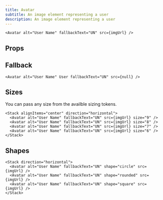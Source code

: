 ```yaml
---
title: Avatar
subtitle: An image element representing a user
description: An image element representing a user
---
```


```tsx live imgUrl="https://images.pexels.com/photos/6497114/pexels-photo-6497114.jpeg?auto=compress&cs=tinysrgb&w=128&h=128&dpr=2" name="simple avatar"
<Avatar alt="User Name" fallbackText="UN" src={imgUrl} />
```

## Props

<PropsTable sourceLink={sourceLink} types={types} />

## Fallback

```tsx live name="avatar fallback"
<Avatar alt="User Name" User fallbackText="UN" src={null} />
```

## Sizes

You can pass any size from the availble <Link href="/overview/design-concepts#design-tokens">sizing tokens</Link>.

```tsx live imgUrl="https://images.pexels.com/photos/6497114/pexels-photo-6497114.jpeg?auto=compress&cs=tinysrgb&w=128&h=128&dpr=2" name="avatar sizes"
<Stack alignItems="center" direction="horizontal">
  <Avatar alt="User Name" fallbackText="UN" src={imgUrl} size="9" />
  <Avatar alt="User Name" fallbackText="UN" src={imgUrl} size="8" />
  <Avatar alt="User Name" fallbackText="UN" src={imgUrl} size="7" />
  <Avatar alt="User Name" fallbackText="UN" src={imgUrl} size="6" />
</Stack>
```

## Shapes

```tsx live imgUrl="https://images.pexels.com/photos/6497114/pexels-photo-6497114.jpeg?auto=compress&cs=tinysrgb&w=128&h=128&dpr=2" name="avatar shapes"
<Stack direction="horizontal">
  <Avatar alt="User Name" fallbackText="UN" shape="circle" src={imgUrl} />
  <Avatar alt="User Name" fallbackText="UN" shape="rounded" src={imgUrl} />
  <Avatar alt="User Name" fallbackText="UN" shape="square" src={imgUrl} />
</Stack>
```
